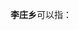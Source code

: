 '''李庄乡'''可以指：
{{PRC admin/disambig|13/06/22/203/000|41/04/21/203/000|41/07/27/210/000|41/14/02/204/000}}
{{disambig|cat=三字中国乡名消歧义}}